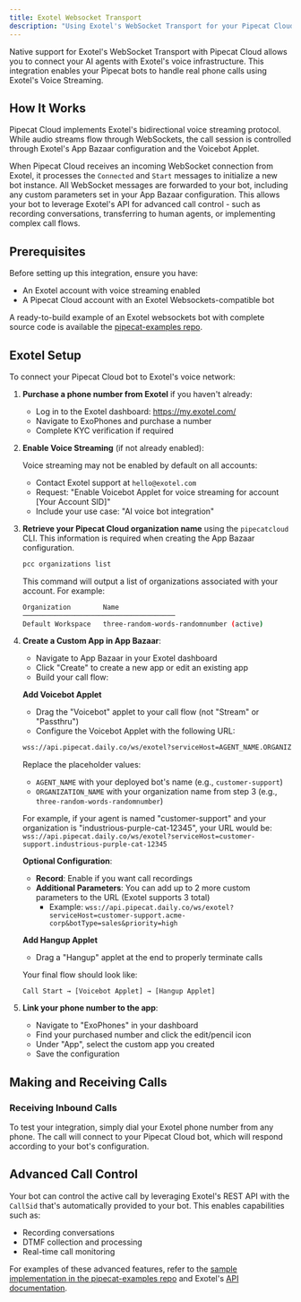 ```yaml
---
title: Exotel Websocket Transport
description: "Using Exotel's WebSocket Transport for your Pipecat Cloud agents"
---
```


Native support for Exotel's WebSocket Transport with Pipecat Cloud allows you to connect your AI agents with Exotel's voice infrastructure. This integration enables your Pipecat bots to handle real phone calls using Exotel's Voice Streaming.

## How It Works

Pipecat Cloud implements Exotel's bidirectional voice streaming protocol. While audio streams flow through WebSockets, the call session is controlled through Exotel's App Bazaar configuration and the Voicebot Applet.

When Pipecat Cloud receives an incoming WebSocket connection from Exotel, it processes the `Connected` and `Start` messages to initialize a new bot instance. All WebSocket messages are forwarded to your bot, including any custom parameters set in your App Bazaar configuration. This allows your bot to leverage Exotel's API for advanced call control - such as recording conversations, transferring to human agents, or implementing complex call flows.

## Prerequisites

Before setting up this integration, ensure you have:

- An Exotel account with voice streaming enabled
- A Pipecat Cloud account with an Exotel Websockets-compatible bot

A ready-to-build example of an Exotel websockets bot with complete source code is available the [pipecat-examples repo](https://github.com/pipecat-ai/pipecat-examples/tree/main/exotel-chatbot).

## Exotel Setup

To connect your Pipecat Cloud bot to Exotel's voice network:

1. **Purchase a phone number from Exotel** if you haven't already:

   - Log in to the Exotel dashboard: https://my.exotel.com/
   - Navigate to ExoPhones and purchase a number
   - Complete KYC verification if required

2. **Enable Voice Streaming** (if not already enabled):

   Voice streaming may not be enabled by default on all accounts:

   - Contact Exotel support at `hello@exotel.com`
   - Request: "Enable Voicebot Applet for voice streaming for account [Your Account SID]"
   - Include your use case: "AI voice bot integration"

3. **Retrieve your Pipecat Cloud organization name** using the `pipecatcloud` CLI. This information is required when creating the App Bazaar configuration.

   ```bash
   pcc organizations list
   ```

   This command will output a list of organizations associated with your account. For example:

   ```bash
   Organization        Name
   ──────────────────────────────────────
   Default Workspace   three-random-words-randomnumber (active)
   ```

4. **Create a Custom App in App Bazaar**:

   - Navigate to App Bazaar in your Exotel dashboard
   - Click "Create" to create a new app or edit an existing app
   - Build your call flow:

   **Add Voicebot Applet**

   - Drag the "Voicebot" applet to your call flow (not "Stream" or "Passthru")
   - Configure the Voicebot Applet with the following URL:

   ```bash
   wss://api.pipecat.daily.co/ws/exotel?serviceHost=AGENT_NAME.ORGANIZATION_NAME
   ```

   Replace the placeholder values:

   - `AGENT_NAME` with your deployed bot's name (e.g., `customer-support`)
   - `ORGANIZATION_NAME` with your organization name from step 3 (e.g., `three-random-words-randomnumber`)

   For example, if your agent is named "customer-support" and your organization is "industrious-purple-cat-12345", your URL would be: `wss://api.pipecat.daily.co/ws/exotel?serviceHost=customer-support.industrious-purple-cat-12345`

   **Optional Configuration**:

   - **Record**: Enable if you want call recordings
   - **Additional Parameters**: You can add up to 2 more custom parameters to the URL (Exotel supports 3 total)
     - Example: `wss://api.pipecat.daily.co/ws/exotel?serviceHost=customer-support.acme-corp&botType=sales&priority=high`

   **Add Hangup Applet**

   - Drag a "Hangup" applet at the end to properly terminate calls

   Your final flow should look like:

   ```
   Call Start → [Voicebot Applet] → [Hangup Applet]
   ```

5. **Link your phone number to the app**:
   - Navigate to "ExoPhones" in your dashboard
   - Find your purchased number and click the edit/pencil icon
   - Under "App", select the custom app you created
   - Save the configuration

## Making and Receiving Calls

### Receiving Inbound Calls

To test your integration, simply dial your Exotel phone number from any phone. The call will connect to your Pipecat Cloud bot, which will respond according to your bot's configuration.

## Advanced Call Control

Your bot can control the active call by leveraging Exotel's REST API with the `CallSid` that's automatically provided to your bot. This enables capabilities such as:

- Recording conversations
- DTMF collection and processing
- Real-time call monitoring

For examples of these advanced features, refer to the [sample implementation in the pipecat-examples repo](https://github.com/pipecat-ai/pipecat-examples/tree/main/exotel-chatbot) and Exotel's [API documentation](https://developer.exotel.com/).
